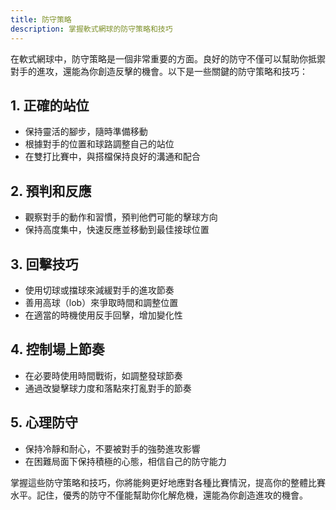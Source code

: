 ```yaml
---
title: 防守策略
description: 掌握軟式網球的防守策略和技巧
---
```


在軟式網球中，防守策略是一個非常重要的方面。良好的防守不僅可以幫助你抵禦對手的進攻，還能為你創造反擊的機會。以下是一些關鍵的防守策略和技巧：

## 1. 正確的站位

- 保持靈活的腳步，隨時準備移動
- 根據對手的位置和球路調整自己的站位
- 在雙打比賽中，與搭檔保持良好的溝通和配合

## 2. 預判和反應

- 觀察對手的動作和習慣，預判他們可能的擊球方向
- 保持高度集中，快速反應並移動到最佳接球位置

## 3. 回擊技巧

- 使用切球或擋球來減緩對手的進攻節奏
- 善用高球（lob）來爭取時間和調整位置
- 在適當的時機使用反手回擊，增加變化性

## 4. 控制場上節奏

- 在必要時使用時間戰術，如調整發球節奏
- 通過改變擊球力度和落點來打亂對手的節奏

## 5. 心理防守

- 保持冷靜和耐心，不要被對手的強勢進攻影響
- 在困難局面下保持積極的心態，相信自己的防守能力

掌握這些防守策略和技巧，你將能夠更好地應對各種比賽情況，提高你的整體比賽水平。記住，優秀的防守不僅能幫助你化解危機，還能為你創造進攻的機會。
